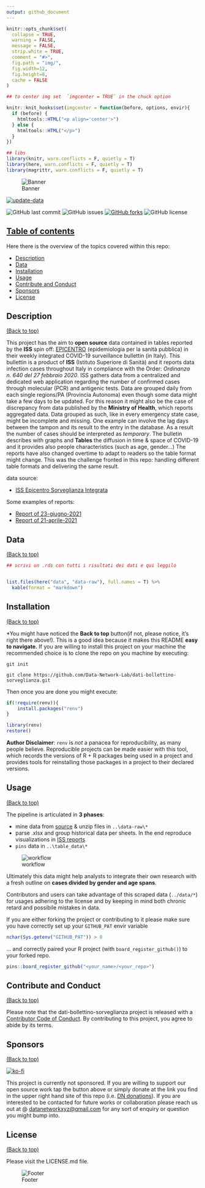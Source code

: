 ```yaml
---
output: github_document
---
```


<!-- README.md is generated from README.Rmd. Please edit that file -->

```r

knitr::opts_chunk$set(
  collapse = TRUE,
  warning = FALSE, 
  message = FALSE,
  strip.white = TRUE,
  comment = "#>",
  fig.path = "img/",
  fig.width=12,
  fig.height=8,
  cache = FALSE
)

## to center img set  `imgcenter = TRUE` in the chuck option

knitr::knit_hooks$set(imgcenter = function(before, options, envir){  
  if (before) {                                                     
    htmltools::HTML("<p align='center'>")
  } else {
    htmltools::HTML("</p>")
  }
})

## libs
library(knitr, warn.conflicts = F, quietly = T)
library(here, warn.conflicts = F, quietly = T)
library(magrittr, warn.conflicts = F, quietly = T)


```



<!-- Add banner here -->

![Banner](img/banner.png)

<!-- badges: start -->

<!-- GH action badge -->

[![update-data](https://github.com/Data-Network-Lab/dati-bollettino-sorveglianza/actions/workflows/update-data.yaml/badge.svg?branch=master&event=schedule)](https://github.com/Data-Network-Lab/dati-bollettino-sorveglianza/actions/workflows/update-data.yaml)

![GitHub last
commit](https://img.shields.io/github/last-commit/Data-Network-Lab/dati-bollettino-sorveglianza?style=plastic)
![GitHub
issues](https://img.shields.io/github/issues/Data-Network-Lab/dati-bollettino-sorveglianza?style=plastic)
[![GitHub
forks](https://img.shields.io/github/forks/Data-Network-Lab/dati-bollettino-sorveglianza)](https://github.com/Data-Network-Lab/indicatore_zona_gialla/network)
![GitHub
license](https://img.shields.io/github/license/Data-Network-Lab/dati-bollettino-sorveglianza?style=plastic)

<!-- badges: end -->

## [Table of contents](#table-of-contents)

Here there is the overview of the topics covered within this repo:

-   [Description](#description)
-   [Data](#data)
-   [Installation](#installation)
-   [Usage](#usage)
-   [Contribute and Conduct](#contribute-and-conduct)
-   [Sponsors](#sponsors)
-   [License](#license)

## Description

[(Back to top)](#table-of-contents)

<!-- Describe your project in brief -->

This project has the aim to **open source** data contained in tables
reported by the **ISS** spin off:
[EPICENTRO](https://www.epicentro.iss.it/) (epidemiologia per la sanità
pubblica) in their weekly integrated COVID-19 surveillance bullettin (in
Italy). This bullettin is a product of **ISS** (Istituto Superiore di
Sanità) and it reports data infection cases throughout Italy in
compliance with the Order: *Ordinanza n. 640 del 27 febbraio 2020*. ISS
gathers data from a centralized and dedicated web application regarding
the number of confirmed cases through molecular (PCR) and antigenic
tests. Data are grouped daily from each single regions/PA (Provincia
Autonoma) even though some data might take a few days to be updated. For
this reason it might also be the case of discrepancy from data published
by the **Ministry of Health**, which reports aggregated data. Data
grouped as such, like in every emergency state case, might be incomplete
and missing. One example can involve the lag days between the tampon and
its result to the entry in the database. As a result the number of cases
should be interpreted as *temporary*. The bulletin describes with graphs
and **Tables** the diffusion in time & space of COVID-19 and it provides
also people characteristics (such as age, gender...) The reports have
also changed overtime to adapt to readers so the table format might
change. This was the challenge fronted in this repo: handling different
table formats and delivering the same result.

data source:

-   [ISS Epicentro Sorveglianza Integrata](https://www.epicentro.iss.it/coronavirus/sars-cov-2-sorveglianza-dati)

Some examples of reports:

-   [Report of 23-giugno-2021](https://www.epicentro.iss.it/coronavirus/bollettino/Bollettino-sorveglianza-integrata-COVID-19_23-giugno-2021.pdf)
-   [Report of 21-aprile-2021](https://www.epicentro.iss.it/coronavirus/bollettino/Bollettino-sorveglianza-integrata-COVID-19_21-aprile-2021.pdf)



## Data

[(Back to top)](#table-of-contents)


```r
## scrivi un .rds con tutti i risultati dei dati e qui leggilo


list.files(here("data", "data-raw"), full.names = T) %>% 
  kable(format = "markdown")

```

## Installation

[(Back to top)](#table-of-contents)

\*You might have noticed the **Back to top** button(if not, please
notice, it's right there above!). This is a good idea because it makes
this README **easy to navigate.** If you are willing to install this
project on your machine the recommended choice is to clone the repo on
you machine by executing:

`git init`

`git clone https://github.com/Data-Network-Lab/dati-bollettino-sorveglianza.git`

Then once you are done you might execute:

``` r
if(!require(renv)){
    install.packages("renv")
}

library(renv)
restore()
```

**Author Disclaimer**: `renv` is *not* a panacea for reproducibility, as
many people believe. Reproducible projects can be made easier with this
tool, which records the versions of R + R packages being used in a
project and provides tools for reinstalling those packages in a project
to their declared versions.

## Usage

[(Back to top)](#table-of-contents)

The pipeline is articulated in **3 phases**:

-   mine data from [source](https://www.epicentro.iss.it/coronavirus/open-data/OPENDATA-2021.zip) & unzip files in `..\data-raw\*`
-   parse .xlsx and group historical data per sheets. In the end reproduce visualizations in [ISS reports](https://www.epicentro.iss.it/coronavirus/bollettino/Bollettino-sorveglianza-integrata-COVID-19_23-giugno-2021.pdf)
-   `pins` data in `..\table_data\*`

![workflow](img/data_mining_design.png)

Ultimately this data might help analysts to integrate their own research
with a fresh outline on **cases divided by gender and age spans**.


Contributors and users can take advantage of this scraped data
(`../data/*`) for usages adhering to the license and by keeping in mind both chronic retard and possibile mistakes in data.

If you are either forking the project or contributing to it please make
sure you have correctly set up your `GITHUB_PAT` envir variable

``` r
nchar(Sys.getenv("GITHUB_PAT")) > 0
```

... and correctly paired your R project (with `board_register_github()`)
to your forked repo.

``` r
pins::board_register_github("<your_name>/<your_repo>")
```

## Contribute and Conduct

[(Back to top)](#table-of-contents)

Please note that the dati-bollettino-sorveglianza project is released
with a [Contributor Code of
Conduct](https://contributor-covenant.org/version/2/0/CODE_OF_CONDUCT.html).
By contributing to this project, you agree to abide by its terms.

## Sponsors

[(Back to top)](#table-of-contents)

[![ko-fi](https://ko-fi.com/img/githubbutton_sm.svg)](https://ko-fi.com/N4N83TE3Z)

This project is currently not sponsored. If you are willing to support
our open source work tap the button above or simply donate at the link
you find in the upper right hand site of this repo (i.e. [DN
donations](https://datanetwork.xyz/donazioni/)). If you are interested
to be contacted for future works or collaboration please reach us out at
\@ [datanetworkxyz\@gmail.com](mailto:datanetworkxyz@gmail.com) for any
sort of enquiry or question you might bump into.

## License

[(Back to top)](#table-of-contents)

Please visit the LICENSE.md file.

<!-- Add the footer here -->

![Footer](img/footer.png)
